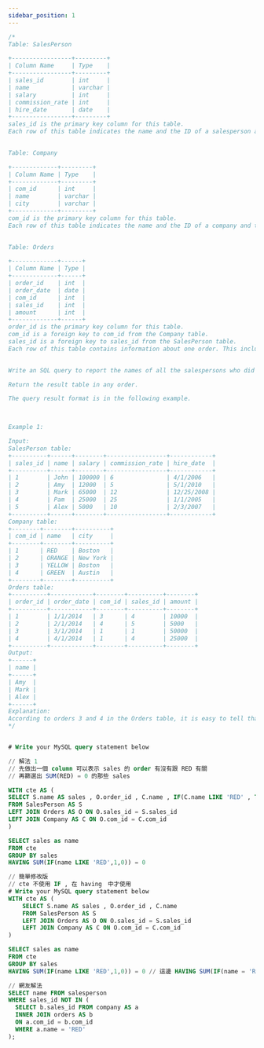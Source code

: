 ```yaml
---
sidebar_position: 1
---
```


```sql
/*
Table: SalesPerson

+-----------------+---------+
| Column Name     | Type    |
+-----------------+---------+
| sales_id        | int     |
| name            | varchar |
| salary          | int     |
| commission_rate | int     |
| hire_date       | date    |
+-----------------+---------+
sales_id is the primary key column for this table.
Each row of this table indicates the name and the ID of a salesperson alongside their salary, commission rate, and hire date.
 

Table: Company

+-------------+---------+
| Column Name | Type    |
+-------------+---------+
| com_id      | int     |
| name        | varchar |
| city        | varchar |
+-------------+---------+
com_id is the primary key column for this table.
Each row of this table indicates the name and the ID of a company and the city in which the company is located.
 

Table: Orders

+-------------+------+
| Column Name | Type |
+-------------+------+
| order_id    | int  |
| order_date  | date |
| com_id      | int  |
| sales_id    | int  |
| amount      | int  |
+-------------+------+
order_id is the primary key column for this table.
com_id is a foreign key to com_id from the Company table.
sales_id is a foreign key to sales_id from the SalesPerson table.
Each row of this table contains information about one order. This includes the ID of the company, the ID of the salesperson, the date of the order, and the amount paid.
 

Write an SQL query to report the names of all the salespersons who did not have any orders related to the company with the name "RED".

Return the result table in any order.

The query result format is in the following example.

 

Example 1:

Input: 
SalesPerson table:
+----------+------+--------+-----------------+------------+
| sales_id | name | salary | commission_rate | hire_date  |
+----------+------+--------+-----------------+------------+
| 1        | John | 100000 | 6               | 4/1/2006   |
| 2        | Amy  | 12000  | 5               | 5/1/2010   |
| 3        | Mark | 65000  | 12              | 12/25/2008 |
| 4        | Pam  | 25000  | 25              | 1/1/2005   |
| 5        | Alex | 5000   | 10              | 2/3/2007   |
+----------+------+--------+-----------------+------------+
Company table:
+--------+--------+----------+
| com_id | name   | city     |
+--------+--------+----------+
| 1      | RED    | Boston   |
| 2      | ORANGE | New York |
| 3      | YELLOW | Boston   |
| 4      | GREEN  | Austin   |
+--------+--------+----------+
Orders table:
+----------+------------+--------+----------+--------+
| order_id | order_date | com_id | sales_id | amount |
+----------+------------+--------+----------+--------+
| 1        | 1/1/2014   | 3      | 4        | 10000  |
| 2        | 2/1/2014   | 4      | 5        | 5000   |
| 3        | 3/1/2014   | 1      | 1        | 50000  |
| 4        | 4/1/2014   | 1      | 4        | 25000  |
+----------+------------+--------+----------+--------+
Output: 
+------+
| name |
+------+
| Amy  |
| Mark |
| Alex |
+------+
Explanation: 
According to orders 3 and 4 in the Orders table, it is easy to tell that only salesperson John and Pam have sales to company RED, so we report all the other names in the table salesperson.
*/


# Write your MySQL query statement below

// 解法 1 
// 先做出一個 column 可以表示 sales 的 order 有沒有跟 RED 有關
// 再篩選出 SUM(RED) = 0 的那些 sales

WITH cte AS (
SELECT S.name AS sales , O.order_id , C.name , IF(C.name LIKE 'RED' , TRUE , FALSE) AS RED
FROM SalesPerson AS S
LEFT JOIN Orders AS O ON O.sales_id = S.sales_id
LEFT JOIN Company AS C ON O.com_id = C.com_id
)

SELECT sales as name
FROM cte
GROUP BY sales
HAVING SUM(IF(name LIKE 'RED',1,0)) = 0

// 簡單修改版
// cte 不使用 IF , 在 having　中才使用
# Write your MySQL query statement below
WITH cte AS (
    SELECT S.name AS sales , O.order_id , C.name
    FROM SalesPerson AS S
    LEFT JOIN Orders AS O ON O.sales_id = S.sales_id
    LEFT JOIN Company AS C ON O.com_id = C.com_id
)

SELECT sales as name
FROM cte
GROUP BY sales
HAVING SUM(IF(name LIKE 'RED',1,0)) = 0 // 這邊 HAVING SUM(IF(name = 'RED',1,0)) = 0  like 用 = 也行

// 網友解法
SELECT name FROM salesperson
WHERE sales_id NOT IN (
  SELECT b.sales_id FROM company AS a
  INNER JOIN orders AS b
  ON a.com_id = b.com_id
  WHERE a.name = 'RED'
);
```